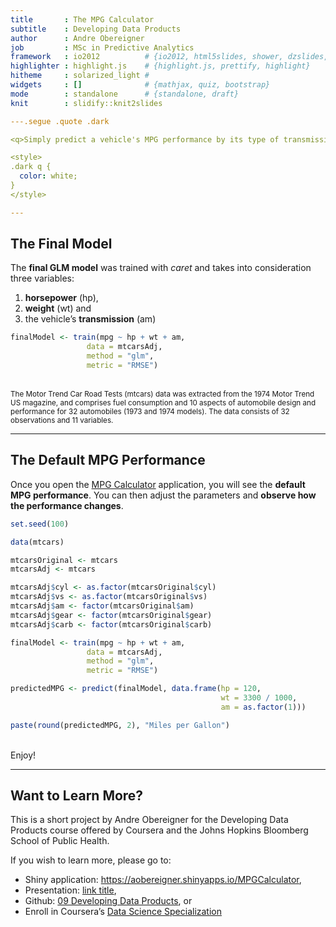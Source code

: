 ```yaml
---
title       : The MPG Calculator
subtitle    : Developing Data Products
author      : Andre Obereigner
job         : MSc in Predictive Analytics
framework   : io2012          # {io2012, html5slides, shower, dzslides, ...}
highlighter : highlight.js    # {highlight.js, prettify, highlight}
hitheme     : solarized_light # 
widgets     : []              # {mathjax, quiz, bootstrap}
mode        : standalone      # {standalone, draft}
knit        : slidify::knit2slides

---.segue .quote .dark

<q>Simply predict a vehicle's MPG performance by its type of transmission, weight and horsepower.</q>

<style>
.dark q {
  color: white;
}
</style>

---
```


## The Final Model
The <b>final GLM model</b> was trained with <i>caret</i> and takes into consideration three variables:

1. <b>horsepower</b> (hp),
2. <b>weight</b> (wt) and
3. the vehicle's <b>transmission</b> (am)

```r
finalModel <- train(mpg ~ hp + wt + am,
                 data = mtcarsAdj,
                 method = "glm",
                 metric = "RMSE")
```
<br />
<small>The Motor Trend Car Road Tests (mtcars) data was extracted from the 1974 Motor Trend US magazine, and comprises fuel consumption and 10 aspects of automobile design and performance for 32 automobiles (1973 and 1974 models). The data consists of 32 observations and 11 variables.</small>

---

## The Default MPG Performance

Once you open the [MPG Calculator](http://bit.ly/1NPW67Z) application, you will see the <b>default MPG performance</b>. You can then adjust the parameters and <b>observe how the performance changes</b>.

```r
set.seed(100)

data(mtcars)

mtcarsOriginal <- mtcars
mtcarsAdj <- mtcars

mtcarsAdj$cyl <- as.factor(mtcarsOriginal$cyl)
mtcarsAdj$vs <- as.factor(mtcarsOriginal$vs)
mtcarsAdj$am <- factor(mtcarsOriginal$am)
mtcarsAdj$gear <- factor(mtcarsOriginal$gear)
mtcarsAdj$carb <- factor(mtcarsOriginal$carb)

finalModel <- train(mpg ~ hp + wt + am,
                 data = mtcarsAdj,
                 method = "glm",
                 metric = "RMSE")

```

```r
predictedMPG <- predict(finalModel, data.frame(hp = 120,
                                               wt = 3300 / 1000, 
                                               am = as.factor(1)))

paste(round(predictedMPG, 2), "Miles per Gallon")
```
<br />
Enjoy!

---

## Want to Learn More?
This is a short project by Andre Obereigner for the Developing Data Products course offered by Coursera and the Johns Hopkins Bloomberg School of Public Health.

If you wish to learn more, please go to:

* Shiny application: [https://aobereigner.shinyapps.io/MPGCalculator](http://bit.ly/1NPW67Z), 
* Presentation: [link title](),
* Github: [09 Developing Data Products](http://bit.ly/1KjIXfL), or
* Enroll in Coursera's [Data Science Specialization](http://bit.ly/1Pth0dp)




